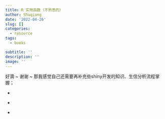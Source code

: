 ```yaml
---
title: R 实用函数（不熟悉的）
author: Shuqiang
date: '2022-04-26'
slug: []
categories:
  - resource
tags:
  - books

subtitle: ''
description: ''
image: ''
---
```


好滴 ~ 谢谢 ~ 那我感觉自己还需要再补充些shiny开发的知识、生信分析流程掌握；


- []()

- []()

- []()


